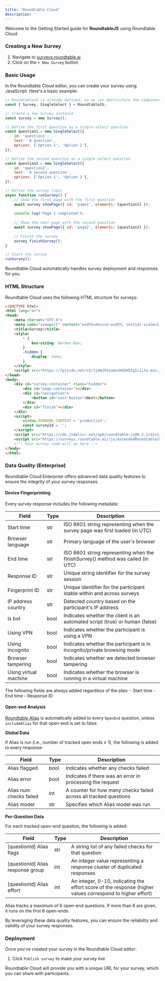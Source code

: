 ```yaml
---
title: 'Roundtable Cloud'
description: ''
---
```


Welcome to the Getting Started guide for **RoundtableJS** using Roundtable Cloud.

### Creating a New Survey

1. Navigate to [surveys.roundtable.ai](https://surveys.roundtable.ai)
2. Click on the `+ New Survey` button

### Basic Usage

In the Roundtable Cloud editor, you can create your survey using JavaScript. Here's a basic example:

```javascript
// RoundtableJS is already defined, so we can destructure the components we need
const { Survey, SingleSelect } = RoundtableJS;

// Create a new Survey instance
const survey = new Survey();

// Define the first question as a single-select question
const question1 = new SingleSelect({
    id: 'question1',
    text: 'A question',
    options: ['Option 1', 'Option 2'],
});

// Define the second question as a single-select question
const question2 = new SingleSelect({
    id: 'question2',
    text: 'A second question',
    options: ['Option 1', 'Option 2'],
});

// Define the survey logic
async function runSurvey() {
    // Show the first page with the first question
    await survey.showPage({ id: 'page1', elements: [question1] });
    
    console.log('Page 1 completed');
    
    // Show the next page with the second question
    await survey.showPage({ id: 'page2', elements: [question2] });
    
    // Finish the survey
    survey.finishSurvey();
}

// Start the survey
runSurvey();
```

<Tip>Roundtable Cloud automatically handles survey deployment and responses for you.</Tip>

### HTML Structure

Roundtable Cloud uses the following HTML structure for surveys:

```html
<!DOCTYPE html>
<html lang="en">
<head>
    <meta charset="UTF-8">
    <meta name="viewport" content="width=device-width, initial-scale=1.0">
    <title>Survey</title>
    <style>
        * {
            box-sizing: border-box;
        }
        .hidden {
            display: none;
        }
    </style>
    <script src="https://fpjscdn.net/v3/1jGWJFXzumuzHH3H5IqI/iife.min.js"></script>
</head>
<body>
    <div id="survey-container" class="hidden">
        <div id="page-container"></div>
        <div id="navigation">
            <button id="next-button">Next</button>
        </div>
        <div id="finish"></div>
    </div>
    <script>
        window.RUNNING_CONTEXT = 'production';
        const surveyId = '';
    </script>
    <script src="https://cdn.jsdelivr.net/npm/roundtable-js@0.2.2/dist/bundle.js"></script>
    <script src="https://surveys.roundtable.ai//js/extendedRoundtableJS.js"></script>
    <!-- Your survey code will go here -->
</body>
</html>
```

### Data Quality (Enterprise)

Roundtable Cloud Enterprise offers advanced data quality features to ensure the integrity of your survey responses.

#### Device Fingerprinting

Every survey response includes the following metadata:

| Field | Type | Description |
|-------|------|-------------|
| Start time | str | ISO 8601 string representing when the survey page was first loaded (in UTC) |
| Browser language | str | Primary language of the user's browser |
| End time | str | ISO 8601 string representing when the finishSurvey() method was called (in UTC) |
| Response ID | str | Unique string identifier for the survey session |
| Fingerprint ID | str | Unique identifier for the participant stable within and across surveys |
| IP address country | str | Detected country based on the participant's IP address |
| Is bot | bool | Indicates whether the client is an automated script (true) or human (false) |
| Using VPN | bool | Indicates whether the participant is using a VPN |
| Using incognito | bool | Indicates whether the participant is in incognito/private browsing mode |
| Browser tampering | bool | Indicates whether we detected browser tampering |
| Using virtual machine | bool | Indicates whether the browser is running in a virtual machine |

<Note>
The following fields are always added regardless of the plan:
- Start time
- End time
- Response ID
</Note>

#### Open-end Analysis

[Roundtable Alias](https://docs.roundtable.ai/overview) is automatically added to every `OpenEnd` question, unless `includeAlias` for that open-end is set to false.

**Global Data**

If Alias is run (i.e., number of tracked open ends ≥ 1), the following is added to every response:

| Field | Type | Description |
|-------|------|-------------|
| Alias flagged | bool | Indicates whether any checks failed |
| Alias error | bool | Indicates if there was an error in processing the request |
| Alias num checks failed | int | A counter for how many checks failed across all tracked questions |
| Alias model | str | Specifies which Alias model was run |

**Per-Question Data**

For each tracked open-end question, the following is added:

| Field | Type | Description |
|-------|------|-------------|
| [questionId] Alias flags | str | A string list of any failed checks for that question |
| [questionId] Alias response group | int | An integer value representing a response cluster of duplicated responses |
| [questionId] Alias effort | int | An integer, 0-10, indicating the effort score of the response (higher values correspond to higher effort) |

<Note>
Alias tracks a maximum of 6 open-end questions. If more than 6 are given, it runs on the first 6 open-ends.
</Note>

By leveraging these data quality features, you can ensure the reliability and validity of your survey responses.

### Deployment

Once you've created your survey in the Roundtable Cloud editor:

1. Click `Publish survey` to make your survey live

Roundtable Cloud will provide you with a unique URL for your survey, which you can share with participants.